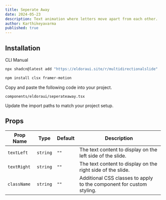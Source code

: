 ```yaml
---
title: Seperate Away
date: 2024-05-23
description: Text animation where letters move apart from each other.
author: Karthikeyavarma
published: true
---
```


<ComponentPreview name="seperateawaydemo" />

## Installation


<Tabs defaultValue="cli">

<TabsList>
  <TabsTrigger value="cli">CLI</TabsTrigger>
  <TabsTrigger value="manual">Manual</TabsTrigger>
</TabsList>
<TabsContent value="cli">

```bash
npx shadcn@latest add "https://eldoraui.site/r/multidirectionalslide"
```

</TabsContent>

<TabsContent value="manual">

<Steps>

<Step>

```bash
npm install clsx framer-motion
```

</Step>

<Step>Copy and paste the following code into your project.</Step>

`components/eldoraui/seperateaway.tsx`

<ComponentSource name="seperateaway" />

<Step>Update the import paths to match your project setup.</Step>

</Steps>

</TabsContent>

</Tabs>



## Props

| Prop Name   | Type     | Default | Description                                                          |
| ----------- | -------- | ------- | -------------------------------------------------------------------- |
| `textLeft`  | `string` | `""`    | The text content to display on the left side of the slide.           |
| `textRight` | `string` | `""`    | The text content to display on the right side of the slide.          |
| `className` | `string` | `""`    | Additional CSS classes to apply to the component for custom styling. |
